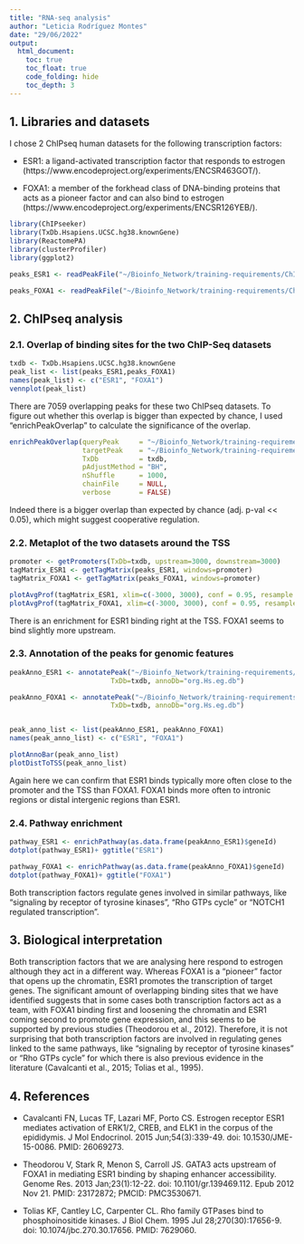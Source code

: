 ```yaml
---
title: "RNA-seq analysis"
author: "Leticia Rodríguez Montes"
date: "29/06/2022"
output: 
  html_document: 
    toc: true
    toc_float: true
    code_folding: hide
    toc_depth: 3
---
```

## 1. Libraries and datasets

I chose 2 ChIPseq human datasets for the following transcription factors:

- ESR1: a ligand-activated transcription factor that responds to estrogen (https://www.encodeproject.org/experiments/ENCSR463GOT/).

- FOXA1: a member of the forkhead class of DNA-binding proteins that acts as a pioneer factor and can also bind to estrogen (https://www.encodeproject.org/experiments/ENCSR126YEB/).

```r
library(ChIPseeker)
library(TxDb.Hsapiens.UCSC.hg38.knownGene)
library(ReactomePA)
library(clusterProfiler)
library(ggplot2)

peaks_ESR1 <- readPeakFile("~/Bioinfo_Network/training-requirements/ChIP-Seq Analysis/ESR1.bed")

peaks_FOXA1 <- readPeakFile("~/Bioinfo_Network/training-requirements/ChIP-Seq Analysis/FOXA1.bed")
```

## 2. ChIPseq analysis

### 2.1. Overlap of binding sites for the two ChIP-Seq datasets

```r
txdb <- TxDb.Hsapiens.UCSC.hg38.knownGene
peak_list <- list(peaks_ESR1,peaks_FOXA1)
names(peak_list) <- c("ESR1", "FOXA1")
vennplot(peak_list)

```

There are 7059 overlapping peaks for these two ChIPseq datasets. To figure out whether this overlap is bigger than expected by chance, I used "enrichPeakOverlap" to calculate the significance of the overlap. 

```r
enrichPeakOverlap(queryPeak     = "~/Bioinfo_Network/training-requirements/ChIP-Seq Analysis/ESR1.bed",
                  targetPeak    = "~/Bioinfo_Network/training-requirements/ChIP-Seq Analysis/FOXA1.bed",
                  TxDb          = txdb,
                  pAdjustMethod = "BH",
                  nShuffle      = 1000,
                  chainFile     = NULL,
                  verbose       = FALSE)
```

Indeed there is a bigger overlap than expected by chance (adj. p-val << 0.05), which might suggest cooperative regulation.


### 2.2. Metaplot of the two datasets around the TSS

```r
promoter <- getPromoters(TxDb=txdb, upstream=3000, downstream=3000)
tagMatrix_ESR1 <- getTagMatrix(peaks_ESR1, windows=promoter)
tagMatrix_FOXA1 <- getTagMatrix(peaks_FOXA1, windows=promoter)

plotAvgProf(tagMatrix_ESR1, xlim=c(-3000, 3000), conf = 0.95, resample = 1000)+ggtitle("ESR1")
plotAvgProf(tagMatrix_FOXA1, xlim=c(-3000, 3000), conf = 0.95, resample = 1000)+ggtitle("FOXA1")
```

There is an enrichment for ESR1 binding right at the TSS. FOXA1 seems to bind slightly more upstream.

### 2.3. Annotation of the peaks for genomic features

```r
peakAnno_ESR1 <- annotatePeak("~/Bioinfo_Network/training-requirements/ChIP-Seq Analysis/ESR1.bed", tssRegion=c(-3000, 3000),
                         TxDb=txdb, annoDb="org.Hs.eg.db")

peakAnno_FOXA1 <- annotatePeak("~/Bioinfo_Network/training-requirements/ChIP-Seq Analysis/FOXA1.bed", tssRegion=c(-3000, 3000),
                         TxDb=txdb, annoDb="org.Hs.eg.db")


peak_anno_list <- list(peakAnno_ESR1, peakAnno_FOXA1)
names(peak_anno_list) <- c("ESR1", "FOXA1")

plotAnnoBar(peak_anno_list)
plotDistToTSS(peak_anno_list)
```

Again here we can confirm that ESR1 binds typically more often close to the promoter and the TSS than FOXA1. FOXA1 binds more often to intronic regions or distal intergenic regions than ESR1.

### 2.4. Pathway enrichment

```r
pathway_ESR1 <- enrichPathway(as.data.frame(peakAnno_ESR1)$geneId)
dotplot(pathway_ESR1)+ ggtitle("ESR1")

pathway_FOXA1 <- enrichPathway(as.data.frame(peakAnno_FOXA1)$geneId)
dotplot(pathway_FOXA1)+ ggtitle("FOXA1")
```

Both transcription factors regulate genes involved in similar pathways, like "signaling by receptor of tyrosine kinases", "Rho GTPs cycle" or "NOTCH1 regulated transcription".

## 3. Biological interpretation

Both transcription factors that we are analysing here respond to estrogen although they act in a different way. Whereas FOXA1 is a "pioneer" factor that opens up the chromatin, ESR1 promotes the transcription of target genes. The significant amount of overlapping binding sites that we have identified suggests that in some cases both transcription factors act as a team, with FOXA1 binding first and loosening the chromatin and ESR1 coming second to promote gene expression, and this seems to be supported by previous studies (Theodorou et al., 2012).
Therefore, it is not surprising that both transcription factors are involved in regulating genes linked to the same pathways, like "signaling by receptor of tyrosine kinases" or "Rho GTPs cycle" for which there is also previous evidence in the literature (Cavalcanti et al., 2015; Tolias et al., 1995).


## 4. References

- Cavalcanti FN, Lucas TF, Lazari MF, Porto CS. Estrogen receptor ESR1 mediates activation of ERK1/2, CREB, and ELK1 in the corpus of the epididymis. J Mol Endocrinol. 2015 Jun;54(3):339-49. doi: 10.1530/JME-15-0086. PMID: 26069273.

- Theodorou V, Stark R, Menon S, Carroll JS. GATA3 acts upstream of FOXA1 in mediating ESR1 binding by shaping enhancer accessibility. Genome Res. 2013 Jan;23(1):12-22. doi: 10.1101/gr.139469.112. Epub 2012 Nov 21. PMID: 23172872; PMCID: PMC3530671.

- Tolias KF, Cantley LC, Carpenter CL. Rho family GTPases bind to phosphoinositide kinases. J Biol Chem. 1995 Jul 28;270(30):17656-9. doi: 10.1074/jbc.270.30.17656. PMID: 7629060.

